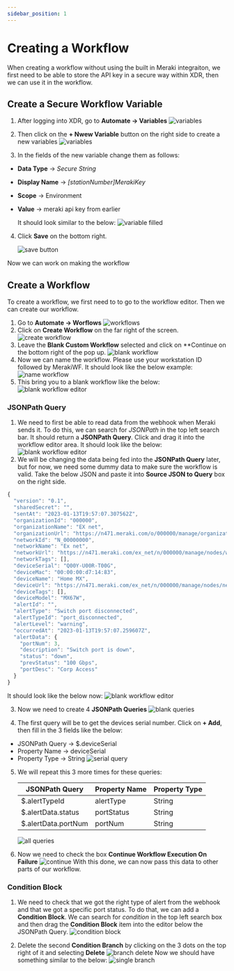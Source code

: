 ```yaml
---
sidebar_position: 1
---
```


# Creating a Workflow

When creating a workflow without using the built in Meraki integraiton, we first need to be able to store the API key in a secure way within XDR, then we can use it in the workflow.

## Create a Secure Workflow Variable

1. After logging into XDR, go to **Automate -> Variables**
   ![variables](./img/variables.png)

2. Then click on the **+ Nwew Variable** button on the right side to create a new variables
   ![variables](./img/new-variable.png)

3. In the fields of the new variable change them as follows:

- **Data Type** -> _Secure String_
- **Display Name** -> _[stationNumber]MerakiKey_
- **Scope** -> Environment
- **Value** -> meraki api key from earlier

  It should look similar to the below:
  ![variable filled](./img/variable-filled.png)

4. Click **Save** on the bottom right.

   ![save button](./img/save.png)

Now we can work on making the workflow

## Create a Workflow

To create a workflow, we first need to to go to the workflow editor. Then we can create our workflow.

1. Go to **Automate -> Worflows**
   ![workflows](./img/workflows-page.png)
2. Click on **Create Workflow** on the far right of the screen.
   ![create workflow](./img/create-workflow.png)
3. Leave the **Blank Custom Workflow** selected and click on \*\*Continue on the bottom right of the pop up.
   ![blank workflow](./img/blank-workflow.png)
4. Now we can name the workflow. Please use your workstation ID followed by MerakiWF. It should look like the below example:
   ![name workflow](./img/name-workflow.png)
5. This bring you to a blank workflow like the below:
   ![blank workflow editor](./img/blank-workflow-editor.png)

### JSONPath Query

1. We need to first be able to read data from the webhook when Meraki sends it. To do this, we can search for _JSONPath_ in the top left search bar. It should return a **JSONPath Query**. Click and drag it into the workflow editor area. It should look like the below:
   ![blank workflow editor](./img/json-path-query.png)
2. We will be changing the data being fed into the **JSONPath Query** later, but for now, we need some dummy data to make sure the workflow is valid. Take the below JSON and paste it into **Source JSON to Query** box on the right side.

```javascript
{
  "version": "0.1",
  "sharedSecret": "",
  "sentAt": "2023-01-13T19:57:07.307562Z",
  "organizationId": "000000",
  "organizationName": "EX net",
  "organizationUrl": "https://n471.meraki.com/o/000000/manage/organization/overview",
  "networkId": "N_00000000",
  "networkName": "Ex net",
  "networkUrl": "https://n471.meraki.com/ex_net/n/000000/manage/nodes/wired_status",
  "networkTags": [],
  "deviceSerial": "Q00Y-U00R-T00G",
  "deviceMac": "00:00:00:d7:14:83",
  "deviceName": "Home MX",
  "deviceUrl": "https://n471.meraki.com/ex_net/n/000000/manage/nodes/new_wired_status",
  "deviceTags": [],
  "deviceModel": "MX67W",
  "alertId": "",
  "alertType": "Switch port disconnected",
  "alertTypeId": "port_disconnected",
  "alertLevel": "warning",
  "occurredAt": "2023-01-13T19:57:07.259607Z",
  "alertData": {
    "portNum": 3,
    "description": "Switch port is down",
    "status": "down",
    "prevStatus": "100 Gbps",
    "portDesc": "Corp Access"
  }
}
```

It should look like the below now:
![blank workflow editor](./img/paste-json.png)

3. Now we need to create 4 **JSONPath Queries**
   ![blank queries](./img/blank-queries.png)

4. The first query will be to get the devices serial number. Click on **+ Add**, then fill in the 3 fields like the below:

- JSONPath Query -> $.deviceSerial
- Property Name -> deviceSerial
- Property Type -> String
  ![serial query](./img/device-serial.png)

5. We will repeat this 3 more times for these queries:

   | JSONPath Query      | Property Name | Property Type |
   | ------------------- | ------------- | ------------- |
   | $.alertTypeId       | alertType     | String        |
   | $.alertData.status  | portStatus    | String        |
   | $.alertData.portNum | portNum       | String        |

   ![all queries](./img/all-queries.png)

6. Now we need to check the box **Continue Workflow Execution On Failure**
   ![continue](./img/continue-workflow.png)
   With this done, we can now pass this data to other parts of our workflow.

### Condition Block

1. We need to check that we got the right type of alert from the webhook and that we got a specific port status. To do that, we can add a **Condition Block**. We can search for _condition_ in the top left search box and then drag the **Condition Block** item into the editor below the JSONPath Query.
   ![condition block](./img/condition-block.png)

2. Delete the second **Condition Branch** by clicking on the 3 dots on the top right of it and selecting **Delete**
   ![branch delete](./img/branch-delete.png)
   Now we should have something similar to the below:
   ![single branch](./img/single-condition.png)
